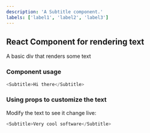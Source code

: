 ```yaml
---
description: 'A Subtitle component.'
labels: ['label1', 'label2', 'label3']
---
```



## React Component for rendering text

A basic div that renders some text

### Component usage
```js
<Subtitle>Hi there</Subtitle>
```

### Using props to customize the text

Modify the text to see it change live:
```js live
<Subtitle>Very cool software</Subtitle>
```
